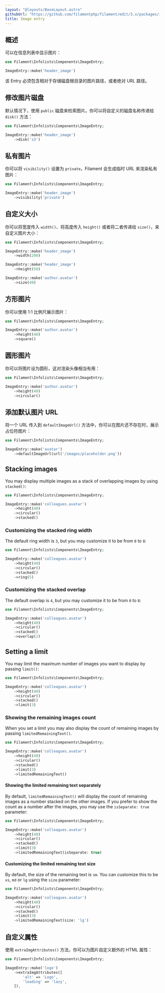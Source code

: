 ```yaml
---
layout: "@layouts/BaseLayout.astro"
githubUrl: "https://github.com/filamentphp/filament/edit/3.x/packages/infolists/docs/03-entries/04-image.md"
title: Image entry
---
```


## 概述

可以在信息列表中显示图片：

```php
use Filament\Infolists\Components\ImageEntry;

ImageEntry::make('header_image')
```

该 Entry 必须包含相对于存储磁盘根目录的图片路径，或者绝对 URL 路径。

<AutoScreenshot name="infolists/entries/image/simple" alt="Image entry" version="3.x" />

## 修改图片磁盘

默认情况下，使用 `public` 磁盘来检索图片。你可以将自定义的磁盘名称传递给 `disk()` 方法：

```php
use Filament\Infolists\Components\ImageEntry;

ImageEntry::make('header_image')
    ->disk('s3')
```

## 私有图片

你可以将 `visibility()` 设置为 `private`，Filament 会生成临时 URL 来渲染私有图片：

```php
use Filament\Infolists\Components\ImageEntry;

ImageEntry::make('header_image')
    ->visibility('private')
```

## 自定义大小

你可以将宽度传入 `width()`、将高度传入 `height()` 或者将二者传递给 `size()`，来自定义图片大小： 

```php
use Filament\Infolists\Components\ImageEntry;

ImageEntry::make('header_image')
    ->width(200)

ImageEntry::make('header_image')
    ->height(50)

ImageEntry::make('author.avatar')
    ->size(40)
```

## 方形图片

你可以使用 1:1 比例尺展示图片：

```php
use Filament\Infolists\Components\ImageEntry;

ImageEntry::make('author.avatar')
    ->height(40)
    ->square()
```

<AutoScreenshot name="infolists/entries/image/square" alt="Square image entry" version="3.x" />

## 圆形图片

你可以将图片设为圆形，这对渲染头像相当有用：

```php
use Filament\Infolists\Components\ImageEntry;

ImageEntry::make('author.avatar')
    ->height(40)
    ->circular()
```

<AutoScreenshot name="infolists/entries/image/circular" alt="Circular image entry" version="3.x" />

## 添加默认图片 URL

将一个 URL 传入到 `defaultImageUrl()` 方法中，你可以在图片还不存在时，展示占位符图片：

```php
use Filament\Infolists\Components\ImageEntry;

ImageEntry::make('avatar')
    ->defaultImageUrl(url('/images/placeholder.png'))
```

## Stacking images

You may display multiple images as a stack of overlapping images by using `stacked()`:

```php
use Filament\Infolists\Components\ImageEntry;

ImageEntry::make('colleagues.avatar')
    ->height(40)
    ->circular()
    ->stacked()
```

<AutoScreenshot name="infolists/entries/image/stacked" alt="Stacked image entry" version="3.x" />

### Customizing the stacked ring width

The default ring width is `3`, but you may customize it to be from `0` to `8`:

```php
use Filament\Infolists\Components\ImageEntry;

ImageEntry::make('colleagues.avatar')
    ->height(40)
    ->circular()
    ->stacked()
    ->ring(5)
```

### Customizing the stacked overlap

The default overlap is `4`, but you may customize it to be from `0` to `8`:

```php
use Filament\Infolists\Components\ImageEntry;

ImageEntry::make('colleagues.avatar')
    ->height(40)
    ->circular()
    ->stacked()
    ->overlap(2)
```

## Setting a limit

You may limit the maximum number of images you want to display by passing `limit()`:

```php
use Filament\Infolists\Components\ImageEntry;

ImageEntry::make('colleagues.avatar')
    ->height(40)
    ->circular()
    ->stacked()
    ->limit(3)
```

<AutoScreenshot name="infolists/entries/image/limited" alt="Limited image entry" version="3.x" />

### Showing the remaining images count

When you set a limit you may also display the count of remaining images by passing `limitedRemainingText()`.

```php
use Filament\Infolists\Components\ImageEntry;

ImageEntry::make('colleagues.avatar')
    ->height(40)
    ->circular()
    ->stacked()
    ->limit(3)
    ->limitedRemainingText()
```

<AutoScreenshot name="infolists/entries/image/limited-remaining-text" alt="Limited image entry with remaining text" version="3.x" />

#### Showing the limited remaining text separately

By default, `limitedRemainingText()` will display the count of remaining images as a number stacked on the other images. If you prefer to show the count as a number after the images, you may use the `isSeparate: true` parameter:

```php
use Filament\Infolists\Components\ImageEntry;

ImageEntry::make('colleagues.avatar')
    ->height(40)
    ->circular()
    ->stacked()
    ->limit(3)
    ->limitedRemainingText(isSeparate: true)
```

<AutoScreenshot name="infolists/entries/image/limited-remaining-text-separately" alt="Limited image entry with remaining text separately" version="3.x" />

#### Customizing the limited remaining text size

By default, the size of the remaining text is `sm`. You can customize this to be `xs`, `md` or `lg` using the `size` parameter:

```php
use Filament\Infolists\Components\ImageEntry;

ImageEntry::make('colleagues.avatar')
    ->height(40)
    ->circular()
    ->stacked()
    ->limit(3)
    ->limitedRemainingText(size: 'lg')
```

## 自定义属性

使用 `extraImgAttributes()` 方法，你可以为图片自定义额外的 HTML 属性：

```php
use Filament\Infolists\Components\ImageEntry;

ImageEntry::make('logo')
    ->extraImgAttributes([
        'alt' => 'Logo',
        'loading' => 'lazy',
    ]),
```
